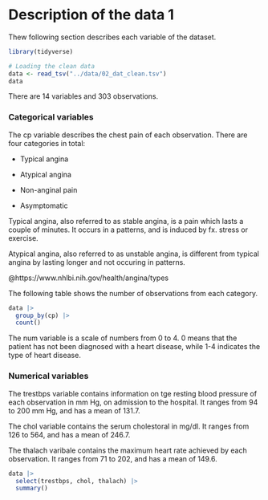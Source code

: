 # Description of the data 1

Thew following section describes each variable of the dataset.

```r
library(tidyverse)
```

```r
# Loading the clean data
data <- read_tsv("../data/02_dat_clean.tsv")
data
```

There are 14 variables and 303 observations.

### Categorical variables

The cp variable describes the chest pain of each observation. There are four categories in total:

-   Typical angina

-   Atypical angina

-   Non-anginal pain

-   Asymptomatic

Typical angina, also referred to as stable angina, is a pain which lasts a couple of minutes. It occurs in a patterns, and is induced by fx. stress or exercise.

Atypical angina, also referred to as unstable angina, is different from typical angina by lasting longer and not occuring in patterns.

@https://www.nhlbi.nih.gov/health/angina/types

The following table shows the number of observations from each category.

```r
data |>
  group_by(cp) |>
  count()
```

The num variable is a scale of numbers from 0 to 4. 0 means that the patient has not been diagnosed with a heart disease, while 1-4 indicates the type of heart disease.


### Numerical variables

The trestbps variable contains information on tge resting blood pressure of each observation in mm Hg, on admission to the hospital. It ranges from 94 to 200 mm Hg, and has a mean of 131.7.

The chol variable contains the serum cholestoral in mg/dl. It ranges from 126 to 564, and has a mean of 246.7.

The thalach varibale contains the maximum heart rate achieved by each observation. It ranges from 71 to 202, and has a mean of 149.6.

```r
data |>
  select(trestbps, chol, thalach) |>
  summary()
```
